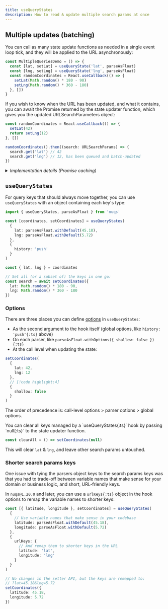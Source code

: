 ```yaml
---
title: useQueryStates
description: How to read & update multiple search params at once
---
```


## Multiple updates (batching)

You can call as many state update functions as needed in a single event loop
tick, and they will be applied to the URL asynchronously:

```ts
const MultipleQueriesDemo = () => {
  const [lat, setLat] = useQueryState('lat', parseAsFloat)
  const [lng, setLng] = useQueryState('lng', parseAsFloat)
  const randomCoordinates = React.useCallback(() => {
    setLat(Math.random() * 180 - 90)
    setLng(Math.random() * 360 - 180)
  }, [])
}
```

If you wish to know when the URL has been updated, and what it contains, you can
await the Promise returned by the state updater function, which gives you the
updated URLSearchParameters object:

```ts
const randomCoordinates = React.useCallback(() => {
  setLat(42)
  return setLng(12)
}, [])

randomCoordinates().then((search: URLSearchParams) => {
  search.get('lat') // 42
  search.get('lng') // 12, has been queued and batch-updated
})
```

<details>
<summary><em>Implementation details (Promise caching)</em></summary>

The returned Promise is cached until the next flush to the URL occurs,
so all calls to a setState (of any hook) in the same event loop tick will
return the same Promise reference.

Due to throttling of calls to the Web History API, the Promise may be cached
for several ticks. Batched updates will be merged and flushed once to the URL.
This means not every setState will reflect to the URL, if another one comes
overriding it before flush occurs.

The returned React state will reflect all set values instantly,
to keep UI responsive.

---

</details>

## `useQueryStates`

For query keys that should always move together, you can use `useQueryStates`
with an object containing each key's type:

```ts
import { useQueryStates, parseAsFloat } from 'nuqs'

const [coordinates, setCoordinates] = useQueryStates(
  {
    lat: parseAsFloat.withDefault(45.18),
    lng: parseAsFloat.withDefault(5.72)
  },
  {
    history: 'push'
  }
)

const { lat, lng } = coordinates

// Set all (or a subset of) the keys in one go:
const search = await setCoordinates({
  lat: Math.random() * 180 - 90,
  lng: Math.random() * 360 - 180
})
```

### Options

There are three places you can define [options](./options) in `useQueryStates`:
- As the second argument to the hook itself (global options, like `history: 'push'{:ts}` above)
- On each parser, like `parseAsFloat.withOptions({ shallow: false }){:ts}`
- At the call level when updating the state:

```ts
setCoordinates(
  {
    lat: 42,
    lng: 12
  },
  // [!code highlight:4]
  {
    shallow: false
  }
)
```

The order of precedence is: call-level options > parser options > global options.

<Callout title="Tip">
You can clear all keys managed by a `useQueryStates{:ts}` hook by passing
`null{:ts}` to the state updater function.

```ts
const clearAll = () => setCoordinates(null)
```

This will clear `lat` & `lng`, and leave other search params untouched.

</Callout>

### Shorter search params keys

One issue with tying the parsers object keys to the search params keys was that
you had to trade-off between variable names that make sense for your domain
or business logic, and short, URL-friendly keys.

In `nuqs@1.20.0` and later, you can use a `urlKeys{:ts}` object in the hook options
to remap the variable names to shorter keys:

```ts
const [{ latitude, longitude }, setCoordinates] = useQueryStates(
  {
    // Use variable names that make sense in your codebase
    latitude: parseAsFloat.withDefault(45.18),
    longitude: parseAsFloat.withDefault(5.72)
  },
  {
    urlKeys: {
      // And remap them to shorter keys in the URL
      latitude: 'lat',
      longitude: 'lng'
    }
  }
)

// No changes in the setter API, but the keys are remapped to:
// ?lat=45.18&lng=5.72
setCoordinates({
  latitude: 45.18,
  longitude: 5.72
})
```

